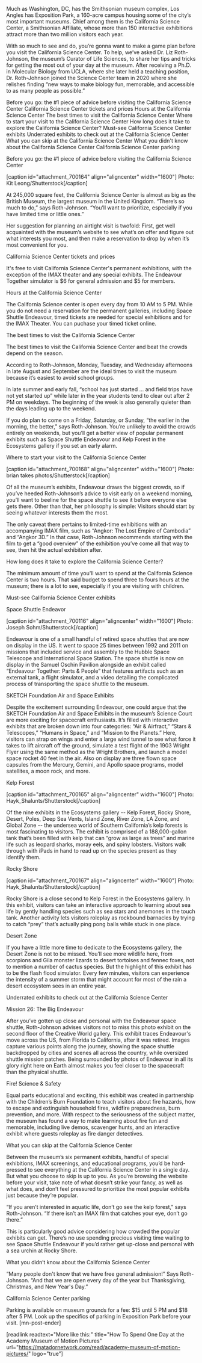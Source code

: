 Much as Washington, DC, has the Smithsonian museum complex, Los Angles has Exposition Park, a 160-acre campus housing some of the city’s most important museums. Chief among them is the California Science Center, a Smithsonian Affiliate, whose more than 150 interactive exhibitions attract more than two million visitors each year. 

With so much to see and do, you’re gonna want to make a game plan before you visit the California Science Center. To help, we’ve asked Dr. Liz Roth-Johnson, the museum’s Curator of Life Sciences, to share her tips and tricks for getting the most out of your day at the museum. After receiving a Ph.D. in Molecular Biology from UCLA, where she later held a teaching position, Dr. Roth-Johnson joined the Science Center team in 2020 where she relishes finding “new ways to make biology fun, memorable, and accessible to as many people as possible.”



Before you go: the #1 piece of advice before visiting the California Science Center
California Science Center tickets and prices
Hours at the California Science Center
The best times to visit the California Science Center
Where to start your visit to the California Science Center
How long does it take to explore the California Science Center?
Must-see California Science Center exhibits
Underrated exhibits to check out at the California Science Center
What you can skip at the California Science Center
What you didn't know about the California Science Center
California Science Center parking



Before you go: the #1 piece of advice before visiting the California Science Center

[caption id="attachment_700164" align="aligncenter" width="1600"] Photo: Kit Leong/Shutterstock[/caption]
 
At 245,000 square feet, the California Science Center is almost as big as the British Museum, the largest museum in the United Kingdom. “There’s so much to do,” says Roth-Johnson. “You’ll want to prioritize, especially if you have limited time or little ones.” 

Her suggestion for planning an airtight visit is twofold: First, get well acquainted with the museum’s website to see what’s on offer and figure out what interests you most, and then make a reservation to drop by when it’s most convenient for you. 

California Science Center tickets and prices

It's free to visit California Science Center's permanent exhibitions, with the exception of the IMAX theater and any special exhibits. The Endeavour Together simulator is $6 for general admission and $5 for members.

Hours at the California Science Center

The California Science center is open every day from 10 AM to 5 PM. While you do not need a reservation for the permanent galleries, including Space Shuttle Endeavour, timed tickets are needed for special exhibitions and for the IMAX Theater. You can puchase your timed ticket online.

The best times to visit the California Science Center

The best times to visit the California Science Center and beat the crowds depend on the season.

According to Roth-Johnson, Monday, Tuesday, and Wednesday afternoons in late August and September are the ideal times to visit the museum because it’s easiest to avoid school groups. 

In late summer and early fall, “school has just started ... and field trips have not yet started up” while later in the year students tend to clear out after 2 PM on weekdays. The beginning of the week is also generally quieter than the days leading up to the weekend. 

If you do plan to come on a Friday, Saturday, or Sunday, “the earlier in the morning, the better,” says Roth-Johnson. You’re unlikely to avoid the crowds entirely on weekends, but you’ll get a better view of popular permanent exhibits such as Space Shuttle Endeavour and Kelp Forest in the Ecosystems gallery if you set an early alarm.

Where to start your visit to the California Science Center

[caption id="attachment_700168" align="aligncenter" width="1600"] Photo: brian takes photos/Shutterstock[/caption]

Of all the museum’s exhibits, Endeavour draws the biggest crowds, so if you’ve heeded Roth-Johnson’s advice to visit early on a weekend morning, you’ll want to beeline for the space shuttle to see it before everyone else gets there. Other than that, her philosophy is simple: Visitors should start by seeing whatever interests them the most. 

The only caveat there pertains to limited-time exhibitions with an accompanying IMAX film, such as “Angkor: The Lost Empire of Cambodia” and “Angkor 3D.” In that case, Roth-Johnson recommends starting with the film to get a “good overview” of the exhibition you’ve come all that way to see, then hit the actual exhibition after.

How long does it take to explore the California Science Center?

The minimum amount of time you'll want to spend at the California Science Center is two hours. That said budget to spend three to fours hours at the museum; there is a lot to see, especially if you are visiting with children.

Must-see California Science Center exhibits

Space Shuttle Endeavor

[caption id="attachment_700116" align="aligncenter" width="1600"] Photo: Joseph Sohm/Shutterstock[/caption]

Endeavour is one of a small handful of retired space shuttles that are now on display in the US. It went to space 25 times between 1992 and 2011 on missions that included service and assembly to the Hubble Space Telescope and International Space Station. The space shuttle is now on display in the Samuel Oschin Pavilion alongside an exhibit called “Endeavour Together: Parts & People” that features artifacts such as an external tank, a flight simulator, and a video detailing the complicated process of transporting the space shuttle to the museum.

SKETCH Foundation Air and Space Exhibits

Despite the excitement surrounding Endeavour, one could argue that the SKETCH Foundation Air and Space Exhibits in the museum’s Science Court are more exciting for spacecraft enthusiasts. It’s filled with interactive exhibits that are broken down into four categories: “Air & Airfract,” “Stars & Telescopes,” “Humans in Space,” and “Mission to the Planets.” Here, visitors can strap on wings and enter a large wind tunnel to see what force it takes to lift aircraft off the ground, simulate a test flight of the 1903 Wright Flyer using the same method as the Wright Brothers, and launch a model space rocket 40 feet in the air. Also on display are three flown space capsules from the Mercury, Gemini, and Apollo space programs, model satellites, a moon rock, and more.  

Kelp Forest

[caption id="attachment_700165" align="aligncenter" width="1600"] Photo: Hayk_Shalunts/Shutterstock[/caption]

Of the nine exhibits in the Ecosystems gallery -- Kelp Forest, Rocky Shore, Desert, Poles, Deep Sea Vents, Island Zone, River Zone, LA Zone, and Global Zone -- the undersea world of Southern California’s kelp forests is most fascinating to visitors. The exhibit is comprised of a 188,000-gallon tank that’s been filled with kelp that can “grow as large as trees” and marine life such as leopard sharks, moray eels, and spiny lobsters. Visitors walk through with iPads in hand to read up on the species present as they identify them.

Rocky Shore

[caption id="attachment_700167" align="aligncenter" width="1600"] Photo: Hayk_Shalunts/Shutterstock[/caption]

Rocky Shore is a close second to Kelp Forest in the Ecosystems gallery. In this exhibit, visitors can take an interactive approach to learning about sea life by gently handling species such as sea stars and anemones in the touch tank. Another activity lets visitors roleplay as rockbound barnacles by trying to catch “prey” that’s actually ping pong balls while stuck in one place.

Desert Zone

If you have a little more time to dedicate to the Ecosystems gallery, the Desert Zone is not to be missed. You’ll see more wildlife here, from scorpions and Gila monster lizards to desert tortoises and fennec foxes, not to mention a number of cactus species. But the highlight of this exhibit has to be the flash flood simulator. Every few minutes, visitors can experience the intensity of a summer storm that might account for most of the rain a desert ecosystem sees in an entire year.

Underrated exhibits to check out at the California Science Center

Mission 26: The Big Endeavour

After you’ve gotten up close and personal with the Endeavour space shuttle, Roth-Johnson advises visitors not to miss this photo exhibit on the second floor of the Creative World gallery. This exhibit traces Endeavour's move across the US, from Florida to California, after it was retired. Images capture various points along the journey, showing the space shuttle backdropped by cities and scenes all across the country, while oversized shuttle mission patches. Being surrounded by photos of Endeavour in all its glory right here on Earth almost makes you feel closer to the spacecraft than the physical shuttle.  

Fire! Science & Safety

Equal parts educational and exciting, this exhibit was created in partnership with the Children’s Burn Foundation to teach visitors about fire hazards, how to escape and extinguish household fires, wildfire preparedness, burn prevention, and more. With respect to the seriousness of the subject matter, the museum has found a way to make learning about fire fun and memorable, including live demos, scavenger hunts, and an interactive exhibit where guests roleplay as fire danger detectives.
 
What you can skip at the California Science Center

Between the museum’s six permanent exhibits, handful of special exhibitions, IMAX screenings, and educational programs, you’d be hard-pressed to see everything at the California Science Center in a single day. But what you choose to skip is up to you. As you’re browsing the website before your visit, take note of what doesn’t strike your fancy, as well as what does, and don’t feel pressured to prioritize the most popular exhibits just because they’re popular.

“If you aren’t interested in aquatic life, don’t go see the kelp forest,” says Roth-Johnson. “If there isn’t an IMAX film that catches your eye, don’t go there.”

This is particularly good advice considering how crowded the popular exhibits can get. There’s no use spending precious visiting time waiting to see Space Shuttle Endeavour if you’d rather get up-close and personal with a sea urchin at Rocky Shore.

What you didn’t know about the California Science Center

“Many people don't know that we have free general admission!” Says Roth-Johnson. “And that we are open every day of the year but Thanksgiving, Christmas, and New Year's Day.”

California Science Center parking

Parking is available on museum grounds for a fee: $15 until 5 PM and $18 after 5 PM. Look up the specifics of parking in Exposition Park before your visit. [mn-post-ender]

[readlink readtext="More like this:" title="How To Spend One Day at the Academy Museum of Motion Pictures"  url="https://matadornetwork.com/read/academy-museum-of-motion-pictures/" logo="true”]
